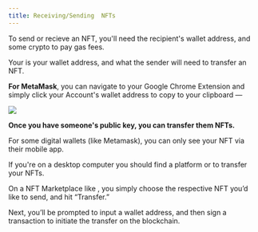 ```yaml
---
title: Receiving/Sending  NFTs
---
```


To send or recieve an NFT, you'll need the recipient's wallet address, and some crypto to pay gas fees.

Your <Nutshell children="public key" glossaryEntry="content/glossary/public_key.mdx" />  is your wallet address, and what the sender will need to transfer an NFT.&#x20;

**For MetaMask**, you can navigate to your Google Chrome Extension and simply click your Account's wallet address to copy to your clipboard —&#x20;

![](/assets/mm-txn-gif-1.gif)

**Once you have someone's public key, you can transfer them NFTs.**

For some digital wallets (like Metamask), you can only see your NFT via their mobile app.

If you're on a desktop computer you should find a <Nutshell children="third-party" glossaryEntry="content/glossary/CH2-third-party-platform.mdx" /> platform or <Nutshell children="marketplace" glossaryEntry="content/glossary/nft_marketplace.mdx" /> to transfer your NFTs.

On a NFT Marketplace like <Nutshell children="Opensea" glossaryEntry="content/glossary/opensea.mdx" />, you simply choose the respective NFT you’d like to send, and hit “Transfer.”

Next, you’ll be prompted to input a wallet address, and then sign a transaction to initiate the transfer on the blockchain.


